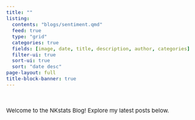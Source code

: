 ```yaml
---
title: ""
listing:
  contents: "blogs/sentiment.qmd"
  feed: true
  type: "grid"
  categories: true
  fields: [image, date, title, description, author, categories]
  filter-ui: true
  sort-ui: true
  sort: "date desc"
page-layout: full
title-block-banner: true
---
```


<style>
body {
    font-size: 15px;
}
nav button {
    all: unset;
    }
</style>

<div style="height: 20px;"></div>

Welcome to the NKstats Blog! Explore my latest posts below.

<div style="height: 20px;"></div>

